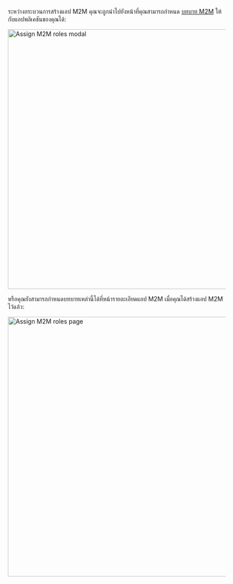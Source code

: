 ระหว่างกระบวนการสร้างแอป M2M คุณจะถูกนำไปยังหน้าที่คุณสามารถกำหนด [บทบาท M2M](/authorization/role-based-access-control/#configure-global-roles) ให้กับแอปพลิเคชันของคุณได้:

<img alt="Assign M2M roles modal" src="/img/assets/assign-m2m-roles-modal.png" width="600px" />

หรือคุณยังสามารถกำหนดบทบาทเหล่านี้ได้ที่หน้ารายละเอียดแอป M2M เมื่อคุณได้สร้างแอป M2M ไว้แล้ว:

<img alt="Assign M2M roles page" src="/img/assets/assign-m2m-roles-page.png" width="600px" />
